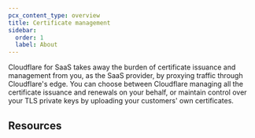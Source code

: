 ```yaml
---
pcx_content_type: overview
title: Certificate management
sidebar:
  order: 1
  label: About
---
```



Cloudflare for SaaS takes away the burden of certificate issuance and management from you, as the SaaS provider, by proxying traffic through Cloudflare's edge. You can choose between Cloudflare managing all the certificate issuance and renewals on your behalf, or maintain control over your TLS private keys by uploading your customers' own certificates.

## Resources

<DirectoryListing />
